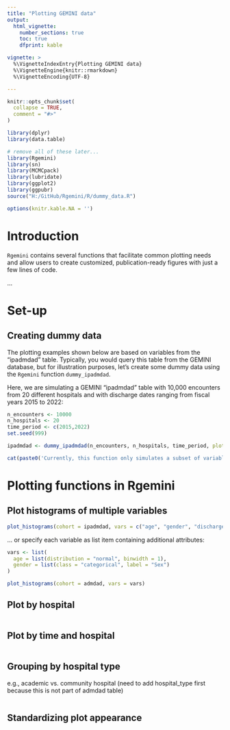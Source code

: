```yaml
---
title: "Plotting GEMINI data"
output:
  html_vignette:
    number_sections: true
    toc: true
    dfprint: kable

vignette: >
  %\VignetteIndexEntry{Plotting GEMINI data}
  %\VignetteEngine{knitr::rmarkdown}
  %\VignetteEncoding{UTF-8}

---
```


```r
knitr::opts_chunk$set(
  collapse = TRUE,
  comment = "#>"
)

library(dplyr)
library(data.table)

# remove all of these later...
library(Rgemini)
library(sn)
library(MCMCpack)
library(lubridate)
library(ggplot2)
library(ggpubr)
source("H:/GitHub/Rgemini/R/dummy_data.R") 

options(knitr.kable.NA = '')

```

# Introduction

`Rgemini` contains several functions that facilitate common plotting needs and allow users to create customized, publication-ready figures with just a few lines of code.

 ...


# Set-up

## Creating dummy data 

The plotting examples shown below are based on variables from the "ipadmdad" table. Typically, you would query this table from the GEMINI database, but for illustration purposes, let's create some dummy data using the `Rgemini` function `dummy_ipadmdad`. 

Here, we are simulating a GEMINI "ipadmdad" table with 10,000 encounters from 20 different hospitals and with discharge dates ranging from fiscal years 2015 to 2022:

```r
n_encounters <- 10000
n_hospitals <- 20
time_period <- c(2015,2022)
set.seed(999)

ipadmdad <- dummy_ipadmdad(n_encounters, n_hospitals, time_period, plot = FALSE)

```

```r
cat(paste0('Currently, this function only simulates a subset of variables in the "ipadmdad" table, namely: ', paste(colnames(ipadmdad), collapse = ", "), '.'))
```


# Plotting functions in Rgemini 

## Plot histograms of multiple variables

```r
plot_histograms(cohort = ipadmdad, vars = c("age", "gender", "discharge_disposition"))
```

... or specify each variable as list item containing additional attributes:
```r
vars <- list(
  age = list(distribution = "normal", binwidth = 1),
  gender = list(class = "categorical", label = "Sex")
)

plot_histograms(cohort = admdad, vars = vars)

```



## Plot by hospital

```r


```


## Plot by time and hospital


```r


```


## Grouping by hospital type

e.g., academic vs. community hospital (need to add hospital_type first because this is not part of admdad table)

```r


```


## Standardizing plot appearance

```r


```





